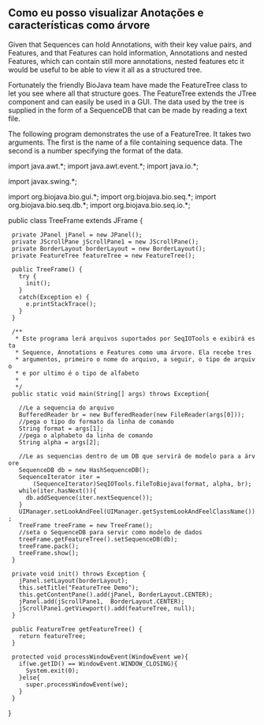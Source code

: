 == Como eu posso visualizar Anotações e características como árvore ==

Given that Sequences can hold Annotations, with their key value pairs, and Features, and that Features can hold information, Annotations and nested Features, which can contain still more annotations, nested features etc it would be useful to be able to view it all as a structured tree.

Fortunately the friendly BioJava team have made the FeatureTree class to let you see where all that structure goes. The FeatureTree extends the JTree component and can easily be used in a GUI. The data used by the tree is supplied in the form of a SequenceDB that can be made by reading a text file.

The following program demonstrates the use of a FeatureTree. It takes two arguments. The first is the name of a file containing sequence data. The second is a number specifying the format of the data.

<java>
import java.awt.*;
import java.awt.event.*;
import java.io.*;

import javax.swing.*;

import org.biojava.bio.gui.*;
import org.biojava.bio.seq.*;
import org.biojava.bio.seq.db.*;
import org.biojava.bio.seq.io.*;

public class TreeFrame extends JFrame {
  private JPanel jPanel = new JPanel();
  private JScrollPane jScrollPane1 = new JScrollPane();
  private BorderLayout borderLayout = new BorderLayout();
  private FeatureTree featureTree = new FeatureTree();

  public TreeFrame() {
    try {
      init();
    }
    catch(Exception e) {
      e.printStackTrace();
    }
  }

  /**
   * Este programa lerá arquivos suportados por SeqIOTools e exibirá esta 
   * Sequence, Annotations e Features como uma árvore. Ela recebe tres 
   * argumentos, primeiro o nome do arquivo, a seguir, o tipo de arquivo 
   * e por ultimo é o tipo de alfabeto
   *
   */
  public static void main(String[] args) throws Exception{

    //Le a sequencia do arquivo
    BufferedReader br = new BufferedReader(new FileReader(args[0]));
    //pega o tipo do formato da linha de comando
    String format = args[1];
    //pega o alphabeto da linha de comando
    String alpha = args[2];

    //Le as sequencias dentro de um DB que servirá de modelo para a árvore
    SequenceDB db = new HashSequenceDB();
    SequenceIterator iter =
        (SequenceIterator)SeqIOTools.fileToBiojava(format, alpha, br);
    while(iter.hasNext()){
      db.addSequence(iter.nextSequence());
    }
    UIManager.setLookAndFeel(UIManager.getSystemLookAndFeelClassName());
    TreeFrame treeFrame = new TreeFrame();
    //seta o SequenceDB para servir como modelo de dados
    treeFrame.getFeatureTree().setSequenceDB(db);
    treeFrame.pack();
    treeFrame.show();
  }

  private void init() throws Exception {
    jPanel.setLayout(borderLayout);
    this.setTitle("FeatureTree Demo");
    this.getContentPane().add(jPanel, BorderLayout.CENTER);
    jPanel.add(jScrollPane1,  BorderLayout.CENTER);
    jScrollPane1.getViewport().add(featureTree, null);
  }

  public FeatureTree getFeatureTree() {
    return featureTree;
  }

  protected void processWindowEvent(WindowEvent we){
    if(we.getID() == WindowEvent.WINDOW_CLOSING){
      System.exit(0);
    }else{
      super.processWindowEvent(we);
    }
  }
}
</java>